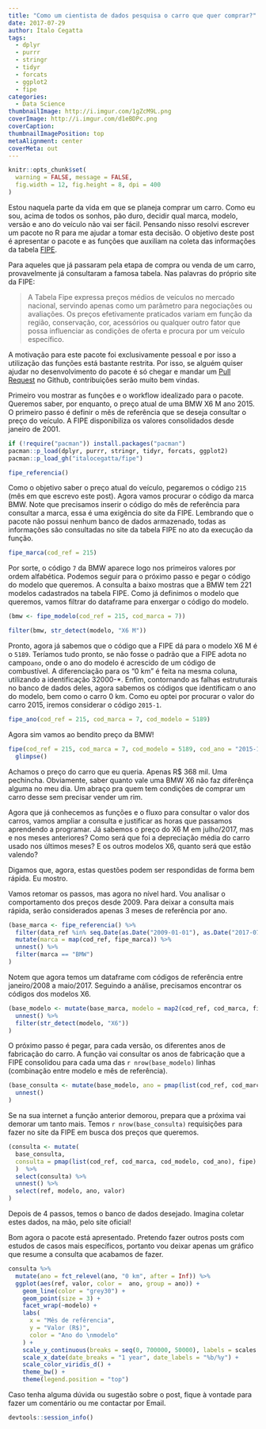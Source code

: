 ```yaml
---
title: "Como um cientista de dados pesquisa o carro que quer comprar?"
date: 2017-07-29
author: Ítalo Cegatta
tags:
  - dplyr
  - purrr
  - stringr
  - tidyr
  - forcats
  - ggplot2
  - fipe
categories:
  - Data Science
thumbnailImage: http://i.imgur.com/1gZcM9L.png
coverImage: http://i.imgur.com/d1eBDPc.png
coverCaption:
thumbnailImagePosition: top
metaAlignment: center
coverMeta: out
---
```


```r
knitr::opts_chunk$set(
  warning = FALSE, message = FALSE,
  fig.width = 12, fig.height = 8, dpi = 400
)
```

Estou naquela parte da vida em que se planeja comprar um carro. Como eu sou, acima de todos os sonhos, pão duro, decidir qual marca, modelo, versão e ano do veículo não vai ser fácil. Pensando nisso resolvi escrever um pacote no R para me ajudar a tomar esta decisão. O objetivo deste post é apresentar o pacote e as funções que auxiliam na coleta das informações da tabela [FIPE](http://veiculos.fipe.org.br/).

Para aqueles que já passaram pela etapa de compra ou venda de um carro, provavelmente já consultaram a famosa tabela. Nas palavras do próprio site da FIPE:

  > A Tabela Fipe expressa preços médios de veículos no mercado nacional, servindo apenas como um parâmetro para negociações ou avaliações. Os preços efetivamente praticados variam em função da região, conservação, cor, acessórios ou qualquer outro fator que possa influenciar as condições de oferta e procura por um veículo específico.
  
A motivação para este pacote foi exclusivamente pessoal e por isso a utilização das funções está bastante restrita. Por isso, se alguém quiser ajudar no desenvolvimento do pacote é só chegar e mandar um [Pull Request](https://github.com/italocegatta/fipe) no Github, contribuições serão muito bem vindas.

Primeiro vou mostrar as funções e o workflow idealizado para o pacote. Queremos saber, por enquanto, o preço atual de uma BMW X6 M ano 2015. O primeiro passo é definir o mês de referência que se deseja consultar o preço do veículo. A FIPE disponibiliza os valores consolidados desde janeiro de 2001. 

```r
if (!require("pacman")) install.packages("pacman")
pacman::p_load(dplyr, purrr, stringr, tidyr, forcats, ggplot2)
pacman::p_load_gh("italocegatta/fipe")
```

```r
fipe_referencia()
```

Como o objetivo saber o preço atual do veículo, pegaremos o código `215` (mês em que escrevo este post). Agora vamos procurar o código da marca BMW. Note que precisamos inserir o código do mês de referência para consultar a marca, essa é uma exigência do site da FIPE. Lembrando que o pacote não possui nenhum banco de dados armazenado, todas as informações são consultadas no site da tabela FIPE no ato da execução da função.

```r
fipe_marca(cod_ref = 215)
```

Por sorte, o código `7` da BMW aparece logo nos primeiros valores por ordem alfabética. Podemos seguir para o próximo passo e pegar o código do modelo que queremos. A consulta a baixo mostras que a BMW tem 221 modelos cadastrados na tabela FIPE. Como já definimos o modelo que queremos, vamos filtrar do dataframe para enxergar o código do modelo.

```r
(bmw <- fipe_modelo(cod_ref = 215, cod_marca = 7))
```

```r
filter(bmw, str_detect(modelo, "X6 M"))
```

Pronto, agora já sabemos que o código que a FIPE dá para o modelo X6 M é o `5189`. Teríamos tudo pronto, se não fosse o padrão que a FIPE adota no campo`ano`, onde o ano do modelo é acrescido de um código de combustível. A diferenciação para os "0 km" é feita na mesma coluna, utilizando a identificação 32000-*. Enfim, contornando as falhas estruturais no banco de dados deles, agora sabemos os códigos que identificam o ano do modelo, bem como o carro 0 km. Como eu optei por procurar o valor do carro 2015, iremos considerar o código `2015-1`.

```r
fipe_ano(cod_ref = 215, cod_marca = 7, cod_modelo = 5189)
```

Agora sim vamos ao bendito preço da BMW!

```r
fipe(cod_ref = 215, cod_marca = 7, cod_modelo = 5189, cod_ano = "2015-1") %>% 
  glimpse()
```

Achamos o preço do carro que eu queria. Apenas R$ 368 mil. Uma pechincha. Obviamente, saber quanto vale uma BMW X6 não faz diferênça alguma no meu dia. Um abraço pra quem tem condições de comprar um carro desse sem precisar vender um rim.

Agora que já conhecemos as funções e o fluxo para consultar o valor dos carros, vamos ampliar a consulta e justificar as horas que passamos aprendendo a programar. Já sabemos o preço do X6 M em julho/2017, mas e nos meses anteriores? Como será que foi a depreciação média do carro usado nos últimos meses? E os outros modelos X6, quanto será que estão valendo?

Digamos que, agora, estas questões podem ser respondidas de forma bem rápida. Eu mostro.

Vamos retomar os passos, mas agora no nível hard. Vou analisar o comportamento dos preços desde 2009. Para deixar a consulta mais rápida, serão considerados apenas 3 meses de referência por ano.

```r
(base_marca <- fipe_referencia() %>%
  filter(data_ref %in% seq.Date(as.Date("2009-01-01"), as.Date("2017-07-01"), by = "4 months")) %>%
  mutate(marca = map(cod_ref, fipe_marca)) %>%
  unnest() %>% 
  filter(marca == "BMW")
)
```

Notem que agora temos um dataframe com códigos de referência entre janeiro/2008 a maio/2017. Seguindo a análise, precisamos encontrar os códigos dos modelos X6. 

```r
(base_modelo <- mutate(base_marca, modelo = map2(cod_ref, cod_marca, fipe_modelo)) %>%
  unnest() %>% 
  filter(str_detect(modelo, "X6"))
)
```

O próximo passo é pegar, para cada versão, os diferentes anos de fabricação do carro. A função vai consultar os anos de fabricação que a FIPE consolidou para cada uma das `r nrow(base_modelo)` linhas (combinação entre modelo e mês de referência).

```r
(base_consulta <- mutate(base_modelo, ano = pmap(list(cod_ref, cod_marca, cod_modelo), fipe_ano)) %>%
  unnest()
)
```

Se na sua internet a função anterior demorou, prepara que a próxima vai demorar um tanto mais. Temos `r nrow(base_consulta)` requisições para fazer no site da FIPE em busca dos preços que queremos.

```r
(consulta <- mutate(
  base_consulta, 
  consulta = pmap(list(cod_ref, cod_marca, cod_modelo, cod_ano), fipe)
  )  %>%
  select(consulta) %>% 
  unnest() %>% 
  select(ref, modelo, ano, valor)
)
```

Depois de 4 passos, temos o banco de dados desejado. Imagina coletar estes dados, na mão, pelo site oficial!

Bom agora o pacote está apresentado. Pretendo fazer outros posts com estudos de casos mais específicos, portanto vou deixar apenas um gráfico que resume a consulta que acabamos de fazer.

```r
consulta %>%
  mutate(ano = fct_relevel(ano, "0 km", after = Inf)) %>% 
  ggplot(aes(ref, valor, color =  ano, group = ano)) +
    geom_line(color = "grey30") +
    geom_point(size = 3) +
    facet_wrap(~modelo) +
    labs(
      x = "Mês de refêrencia",
      y = "Valor (R$)",
      color = "Ano do \nmodelo"
    ) +
    scale_y_continuous(breaks = seq(0, 700000, 50000), labels = scales::dollar_format(prefix = NULL, big.mark = ".")) +
    scale_x_date(date_breaks = "1 year", date_labels = "%b/%y") +
    scale_color_viridis_d() +
    theme_bw() +
    theme(legend.position = "top") 
```

Caso tenha alguma dúvida ou sugestão sobre o post, fique à vontade para fazer um comentário ou me contactar por Email.

```r
devtools::session_info()
```
